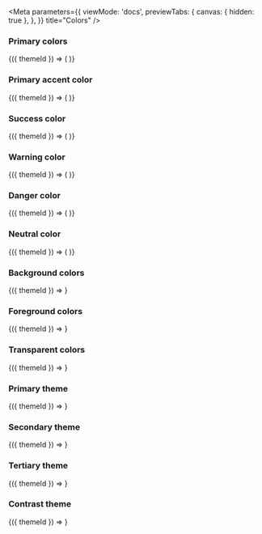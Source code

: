 
<Meta
  parameters={{
    viewMode: 'docs',
    previewTabs: {
      canvas: { hidden: true },
    },
  }}
  title="Colors"
/>

<PageTitle src="postcss/vars" title="Colors" />

### Primary colors

<Canvas withSource="none">
  <Story name="Primary colors">
    <ThemeWrapper withThemeId>
      {({ themeId }) => (
        <ColorSwatches
          direction="column"
          group="primary"
          labelHeight={20}
          swatchHeight={40}
          swatchWidth={60}
          themeId={themeId}
        >
          <BlobbrIcon size={24} />
        </ColorSwatches>
      )}
    </ThemeWrapper>
  </Story>
</Canvas>

### Primary accent color

<Canvas withSource="none">
  <Story name="Primary accent color">
    <ThemeWrapper withThemeId>
      {({ themeId }) => (
        <ColorSwatches
          joined
          group="state"
          swatchHeight={60}
          swatchWidth={80}
          themeId={themeId}
          variant="accent-primary"
        >
          <BlobbrIcon size={30} />
        </ColorSwatches>
      )}
    </ThemeWrapper>
  </Story>
</Canvas>

### Success color

<Canvas withSource="none">
  <Story name="Success color">
    <ThemeWrapper withThemeId>
      {({ themeId }) => (
        <ColorSwatches joined group="state" swatchHeight={60} swatchWidth={80} themeId={themeId} variant="success">
          <BlobbrIcon size={30} />
        </ColorSwatches>
      )}
    </ThemeWrapper>
  </Story>
</Canvas>

### Warning color

<Canvas withSource="none">
  <Story name="Warning color">
    <ThemeWrapper withThemeId>
      {({ themeId }) => (
        <ColorSwatches joined group="state" swatchHeight={60} swatchWidth={80} themeId={themeId} variant="warning">
          <BlobbrIcon size={30} />
        </ColorSwatches>
      )}
    </ThemeWrapper>
  </Story>
</Canvas>

### Danger color

<Canvas withSource="none">
  <Story name="Danger color">
    <ThemeWrapper withThemeId>
      {({ themeId }) => (
        <ColorSwatches joined group="state" swatchHeight={60} swatchWidth={80} themeId={themeId} variant="danger">
          <BlobbrIcon size={30} />
        </ColorSwatches>
      )}
    </ThemeWrapper>
  </Story>
</Canvas>

### Neutral color

<Canvas withSource="none">
  <Story name="Neutral color">
    <ThemeWrapper withThemeId>
      {({ themeId }) => (
        <ColorSwatches joined group="state" swatchHeight={60} swatchWidth={80} themeId={themeId} variant="neutral">
          <BlobbrIcon size={30} />
        </ColorSwatches>
      )}
    </ThemeWrapper>
  </Story>
</Canvas>

### Background colors

<Canvas withSource="none">
  <Story name="Background colors">
    <ThemeWrapper withThemeId>
      {({ themeId }) => <ColorSwatches group="background" swatchHeight={40} swatchWidth={60} themeId={themeId} />}
    </ThemeWrapper>
  </Story>
</Canvas>

### Foreground colors

<Canvas withSource="none">
  <Story name="Foreground colors">
    <ThemeWrapper withThemeId>
      {({ themeId }) => <ColorSwatches group="foreground" swatchHeight={40} swatchWidth={60} themeId={themeId} />}
    </ThemeWrapper>
  </Story>
</Canvas>

### Transparent colors

<Canvas withSource="none">
  <Story name="Transparent colors">
    <ThemeWrapper withThemeId>
      {({ themeId }) => <ColorSwatches group="transparent" swatchHeight={40} swatchWidth={60} themeId={themeId} />}
    </ThemeWrapper>
  </Story>
</Canvas>

### Primary theme

<Canvas withSource="none">
  <Story name="Primary theme">
    <ThemeWrapper withThemeId>{({ themeId }) => <ColorTheme themeId={themeId} variant="primary" />}</ThemeWrapper>
  </Story>
</Canvas>

### Secondary theme

<Canvas withSource="none">
  <Story name="Secondary theme">
    <ThemeWrapper withThemeId>{({ themeId }) => <ColorTheme themeId={themeId} variant="secondary" />}</ThemeWrapper>
  </Story>
</Canvas>

### Tertiary theme

<Canvas withSource="none">
  <Story name="Tertiary theme">
    <ThemeWrapper withThemeId>{({ themeId }) => <ColorTheme themeId={themeId} variant="tertiary" />}</ThemeWrapper>
  </Story>
</Canvas>

### Contrast theme

<Canvas withSource="none">
  <Story name="Contrast theme">
    <ThemeWrapper withThemeId>{({ themeId }) => <ColorTheme themeId={themeId} variant="contrast" />}</ThemeWrapper>
  </Story>
</Canvas>
